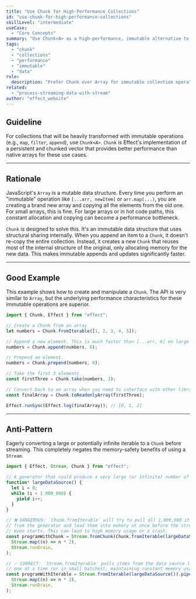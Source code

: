 ```yaml
---
title: "Use Chunk for High-Performance Collections"
id: "use-chunk-for-high-performance-collections"
skillLevel: "intermediate"
useCase:
  - "Core Concepts"
summary: "Use Chunk<A> as a high-performance, immutable alternative to JavaScript's Array, especially for data processing pipelines."
tags:
  - "chunk"
  - "collections"
  - "performance"
  - "immutable"
  - "data"
rule:
  description: "Prefer Chunk over Array for immutable collection operations within data processing pipelines for better performance."
related:
  - "process-streaming-data-with-stream"
author: "effect_website"
---
```


## Guideline

For collections that will be heavily transformed with immutable operations (e.g., `map`, `filter`, `append`), use `Chunk<A>`. `Chunk` is Effect's implementation of a persistent and chunked vector that provides better performance than native arrays for these use cases.

---

## Rationale

JavaScript's `Array` is a mutable data structure. Every time you perform an "immutable" operation like `[...arr, newItem]` or `arr.map(...)`, you are creating a brand new array and copying all the elements from the old one. For small arrays, this is fine. For large arrays or in hot code paths, this constant allocation and copying can become a performance bottleneck.

`Chunk` is designed to solve this. It's an immutable data structure that uses structural sharing internally. When you append an item to a `Chunk`, it doesn't re-copy the entire collection. Instead, it creates a new `Chunk` that reuses most of the internal structure of the original, only allocating memory for the new data. This makes immutable appends and updates significantly faster.

---

## Good Example

This example shows how to create and manipulate a `Chunk`. The API is very similar to `Array`, but the underlying performance characteristics for these immutable operations are superior.

```typescript
import { Chunk, Effect } from "effect";

// Create a Chunk from an array
let numbers = Chunk.fromIterable([1, 2, 3, 4, 5]);

// Append a new element. This is much faster than [...arr, 6] on large collections.
numbers = Chunk.append(numbers, 6);

// Prepend an element.
numbers = Chunk.prepend(numbers, 0);

// Take the first 3 elements
const firstThree = Chunk.take(numbers, 3);

// Convert back to an array when you need to interface with other libraries
const finalArray = Chunk.toReadonlyArray(firstThree);

Effect.runSync(Effect.log(finalArray)); // [0, 1, 2]
```

---

## Anti-Pattern

Eagerly converting a large or potentially infinite iterable to a `Chunk` before streaming. This completely negates the memory-safety benefits of using a `Stream`.

```typescript
import { Effect, Stream, Chunk } from "effect";

// A generator that could produce a very large (or infinite) number of items.
function* largeDataSource() {
  let i = 0;
  while (i < 1_000_000) {
    yield i++;
  }
}

// ❌ DANGEROUS: `Chunk.fromIterable` will try to pull all 1,000,000 items
// from the generator and load them into memory at once before the stream
// even starts. This can lead to high memory usage or a crash.
const programWithChunk = Stream.fromChunk(Chunk.fromIterable(largeDataSource())).pipe(
  Stream.map((n) => n * 2),
  Stream.runDrain,
);

// ✅ CORRECT: `Stream.fromIterable` pulls items from the data source lazily,
// one at a time (or in small batches), maintaining constant memory usage.
const programWithIterable = Stream.fromIterable(largeDataSource()).pipe(
  Stream.map((n) => n * 2),
  Stream.runDrain,
);
```